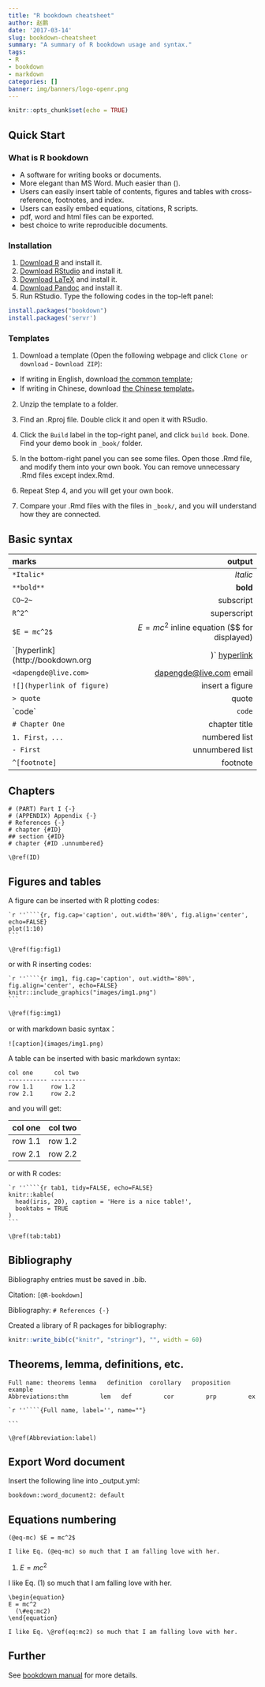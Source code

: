 ```yaml
---
title: "R bookdown cheatsheet"
author: 赵鹏
date: '2017-03-14'
slug: bookdown-cheatsheet
summary: "A summary of R bookdown usage and syntax."
tags:
- R
- bookdown
- markdown
categories: []
banner: img/banners/logo-openr.png
---
```


```r
knitr::opts_chunk$set(echo = TRUE)
```

## Quick Start

### What is R bookdown

- A software for writing books or documents.
- More elegant than MS Word. Much easier than \(\LaTeX\).
- Users can easily insert table of contents, figures and tables with cross-reference, footnotes, and index. 
- Users can easily embed equations, citations, R scripts.
- pdf, word and html files can be exported.
- best choice to write reproducible documents.

<!--more-->

### Installation

1. [Download R](https://cran.r-project.org/bin/windows/base/) and install it.
2. [Download RStudio](https://www.rstudio.com/products/rstudio/download/) and install it.
3. [Download LaTeX](http://www.ctex.org/CTeXDownload) and install it. 
4. [Download Pandoc](http://pandoc.org/installing.html) and install it.
5. Run RStudio. Type the following codes in the top-left panel:
 
```r
install.packages("bookdown")
install.packages('servr')
```

### Templates

1. Download a template (Open the following webpage and click `Clone or download` - `Download ZIP`):

- If writing in English, download [the common template](https://github.com/rstudio/bookdown-demo); 
- If writing in Chinese, download [the Chinese template](https://github.com/yihui/bookdown-chinese)。

2. Unzip the template to a folder.

3. Find an .Rproj file. Double click it and open it  with RSudio.

4. Click the `Build` label in the top-right panel, and click `build book`. Done. Find your demo book in `_book/` folder.

5. In the bottom-right panel you can see some files. Open those .Rmd file, and modify them into your own book. You can remove unnecessary .Rmd files except index.Rmd.

6. Repeat Step 4, and you will get your own book.

7. Compare your .Rmd files with the files in `_book/`, and you will understand how they are connected.

## Basic syntax

marks                            output
------------------------------- -----
`*Italic*`                        *Italic*
`**bold**`                        **bold**
`CO~2~`                           subscript
`R^2^`                            superscript
`$E = mc^2$`                      $E = mc^2$ inline equation ($$ for displayed)
`[hyperlink](http://bookdown.org)`   [hyperlink](http://bookdown.org)
`<dapengde@live.com>`             <dapengde@live.com> email
`![](hyperlink of figure)`        insert a figure
`> quote`                         quote
\`code\`                          `code`
`# Chapter One`                   chapter title
`1. First，...`                   numbered list 
`- First`                         unnumbered list
`^[footnote]`                     footnote

## Chapters

```
# (PART) Part I {-} 
# (APPENDIX) Appendix {-} 
# References {-}
# chapter {#ID}
## section {#ID}
# chapter {#ID .unnumbered}

\@ref(ID)
```

## Figures and tables

A figure can be inserted with R plotting codes:

    `r ''````{r, fig.cap='caption', out.width='80%', fig.align='center', echo=FALSE}
    plot(1:10)
    ```

`\@ref(fig:fig1)`

or with R inserting codes:

    `r ''````{r img1, fig.cap='caption', out.width='80%', fig.align='center', echo=FALSE}
    knitr::include_graphics("images/img1.png")
    ```
`\@ref(fig:img1)`

or with markdown basic syntax：

```
![caption](images/img1.png)
```

A table can be inserted with basic markdown syntax:

```
col one      col two
----------- ----------
row 1.1     row 1.2
row 2.1     row 2.2
```
and you will get:

col one      col two
----------- ----------
row 1.1     row 1.2
row 2.1     row 2.2

or with R codes:

    `r ''````{r tab1, tidy=FALSE, echo=FALSE}
    knitr::kable(
      head(iris, 20), caption = 'Here is a nice table!',
      booktabs = TRUE
    )
    ```

`\@ref(tab:tab1)`

## Bibliography

Bibliography entries must be saved in .bib.

Citation: `[@R-bookdown]`

Bibliography: `# References {-}`

Created a library of R packages for bibliography:

```r
knitr::write_bib(c("knitr", "stringr"), "", width = 60)
```

## Theorems, lemma, definitions, etc.

```
Full name: theorems	lemma	definition	corollary	proposition	example
Abbreviations:thm	      lem  	def        	cor     	prp	        ex
``` 

    `r ''````{Full name, label='', name=""}
    
    ```

`\@ref(Abbreviation:label)`

## Export Word document

Insert the following line into _output.yml:

```
bookdown::word_document2: default 
```

## Equations numbering


```
(@eq-mc) $E = mc^2$

I like Eq. (@eq-mc) so much that I am falling love with her.
```


(@eq-mc) $E = mc^2$

I like Eq. (@eq-mc) so much that I am falling love with her.


```
\begin{equation} 
E = mc^2
  (\#eq:mc2)
\end{equation} 

I like Eq. \@ref(eq:mc2) so much that I am falling love with her.
```

## Further

See [bookdown manual](https://bookdown.org/yihui/bookdown/) for more details.
